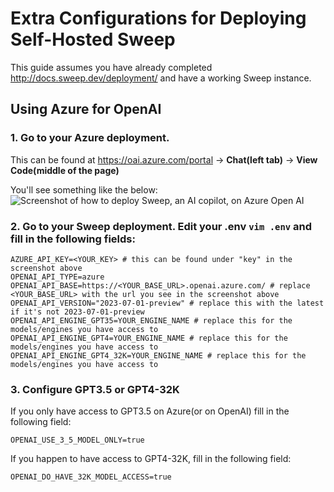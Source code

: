 # Extra Configurations for Deploying Self-Hosted Sweep

This guide assumes you have already completed http://docs.sweep.dev/deployment/ and have a working Sweep instance.

## Using Azure for OpenAI

### 1. Go to your Azure deployment.
This can be found at https://oai.azure.com/portal -> **Chat(left tab)** -> **View Code(middle of the page)**

You'll see something like the below:
<img src="/assets/azure_playground.png" alt="Screenshot of how to deploy Sweep, an AI copilot, on Azure Open AI" />

### 2. Go to your Sweep deployment. Edit your .env `vim .env` and fill in the following fields:
```
AZURE_API_KEY=<YOUR_KEY> # this can be found under "key" in the screenshot above
OPENAI_API_TYPE=azure
OPENAI_API_BASE=https://<YOUR_BASE_URL>.openai.azure.com/ # replace <YOUR_BASE_URL> with the url you see in the screenshot above
OPENAI_API_VERSION="2023-07-01-preview" # replace this with the latest if it's not 2023-07-01-preview
OPENAI_API_ENGINE_GPT35=YOUR_ENGINE_NAME # replace this for the models/engines you have access to
OPENAI_API_ENGINE_GPT4=YOUR_ENGINE_NAME # replace this for the models/engines you have access to
OPENAI_API_ENGINE_GPT4_32K=YOUR_ENGINE_NAME # replace this for the models/engines you have access to
```

### 3. Configure GPT3.5 or GPT4-32K

If you only have access to GPT3.5 on Azure(or on OpenAI) fill in the following field:
```
OPENAI_USE_3_5_MODEL_ONLY=true
```

If you happen to have access to GPT4-32K, fill in the following field:
```
OPENAI_DO_HAVE_32K_MODEL_ACCESS=true
```
